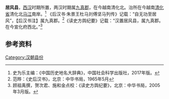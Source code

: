 '''居风县'''，[[西汉|西汉]]时期所置，两汉时期属[[九真郡|九真郡]]，在今越南清化北。治所在今越南[[清化省|清化省]]清化北[[马江|马江]]南岸。<ref>史为乐主编：《中国历史地名大辞典》，中国社会科学出版社，2017年版。</ref>
《后汉书·朱景王杜马刘傅坚马列传》记载：“自无功至居风”，【后汉书注】属九真郡。<ref>范晔：《史后汉书》，北京：中华书局，1965年5月</ref>《读史方舆纪要》记载：“汉置居风县，属九真郡。在今宣化府西北。”<ref>顾祖禹撰，贺次君、施和金点校：《读史方舆纪要》，北京：中华书局，2005年3月版。</ref>

== 参考资料 ==
<references/>

[[Category:汉朝县份|Category:汉朝县份]]